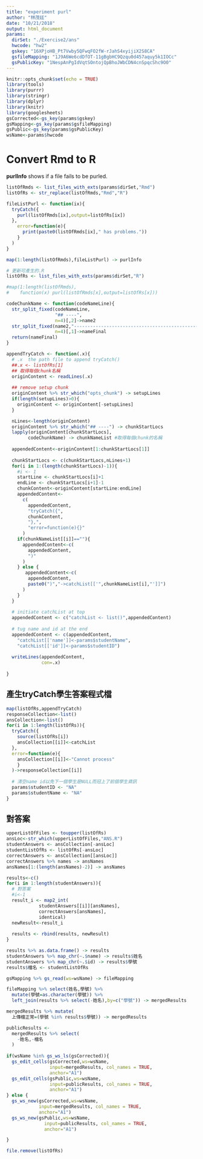 ```yaml
---
title: "experiment purl"
author: "林茂廷"
date: "10/21/2018"
output: html_document
params:
  dirSet: "./Exercise2/ans"
  hwcode: "hw2"
  gskey: "16XPjoHB_Pt7Vwby5QFwqFO2fW-rJahS4xyijiX2S8CA"
  gsfileMapping: "1J9A6We6cdDfOT-11gBgbHC9Qzqu0d457aquy5k1IOCc"
  gsPublicKey: "1NespAnPgIdVqtSOntojQpBhoJWbCDN4cnSpqcShc9O0"
---
```


```r
knitr::opts_chunk$set(echo = TRUE)
library(tools)
library(purrr)
library(stringr)
library(dplyr)
library(knitr)
library(googlesheets)
gsCorrected<-gs_key(params$gskey)
gsMapping<-gs_key(params$gsfileMapping)
gsPublic<-gs_key(params$gsPublicKey)
wsName<-params$hwcode
```

# Convert Rmd to R

**purlInfo** shows if a file fails to be purled. 

```r
listOfRmds <- list_files_with_exts(params$dirSet,"Rmd")
listOfRs <- str_replace(listOfRmds,"Rmd","R")

fileListPurl <- function(ix){
  tryCatch({
    purl(listOfRmds[ix],output=listOfRs[ix])
  },
    error=function(e){
      print(paste0(listOfRmds[ix]," has problems."))
    }
  )
}

map(1:length(listOfRmds),fileListPurl) -> purlInfo

# 更新可產生的.R 
listOfRs <- list_files_with_exts(params$dirSet,"R")

#map(1:length(listOfRmds),
#    function(x) purl(listOfRmds[x],output=listOfRs[x]))

```

```r
codeChunkName <- function(codeNameLine){
  str_split_fixed(codeNameLine,
                  "## ----",
                  n=4)[,2]->name2
  str_split_fixed(name2,"---------------------------------------------------------------",
                  n=4)[,1]->nameFinal
  return(nameFinal)
}
```

```r
appendTryCatch <- function(.x){
  # .x  the path file to append tryCatch()
  ##.x <- listOfRs[1]
  ## 取得每個chunk名稱
  originContent <- readLines(.x)
  
  ## remove setup chunk
  originContent %>% str_which("opts_chunk") -> setupLines
  if(length(setupLines)>0){
    originContent <- originContent[-setupLines]
  }

  nLines<-length(originContent)
  originContent %>% str_which("## ----") -> chunkStartLocs
  lapply(originContent[chunkStartLocs],
        codeChunkName) -> chunkNameList #取得每個chunk的名稱
  
  appendedContent<-originContent[1:chunkStartLocs[1]]
  
  chunkStartLocs <- c(chunkStartLocs,nLines+1)
  for(i in 1:(length(chunkStartLocs)-1)){
    #i <- 1
    startLine <- chunkStartLocs[i]+1
    endLine <- chunkStartLocs[i+1]-1
    chunkContent<-originContent[startLine:endLine]
    appendedContent<-
      c(
        appendedContent,
        "tryCatch({",
        chunkContent,
        "},",
        "error=function(e){}"
      )
    if(chunkNameList[[i]]==""){
      appendedContent<-c(
        appendedContent,
        ")"
      )
    } else {
       appendedContent<-c(
        appendedContent,
        paste0(")","->catchList[['",chunkNameList[i],"']]")
      )
    }
  }
  
  # initiate catchList at top
  appendedContent <- c("catchList <- list()",appendedContent)
  
  # tug name and id at the end
  appendedContent <- c(appendedContent,
    "catchList[['name']]<-params$studentName",
    "catchList[['id']]<-params$studentID")
  
  writeLines(appendedContent,
             con=.x)
  
}
```


## 產生tryCatch學生答案程式檔

```r
map(listOfRs,appendTryCatch)
responseCollection<-list()
ansCollection<-list()
for(i in 1:length(listOfRs)){
  tryCatch({
    source(listOfRs[i])
    ansCollection[[i]]<-catchList
  },
  error=function(e){
    ansCollection[[i]]<-"Cannot process"
    }
  )->responseCollection[[i]] 
  
  # 清空name id以免下一個學生是NULL而冠上了前個學生資訊
  params$studentID <- "NA"
  params$studentName <- "NA"
}
```

## 對答案

```r
upperListOfFiles <- toupper(listOfRs)
ansLoc<-str_which(upperListOfFiles,"ANS.R")
studentAnswers <- ansCollection[-ansLoc]
studentListOfRs <- listOfRs[-ansLoc]
correctAnswers <- ansCollection[[ansLoc]]
correctAnswers %>% names -> ansNames
ansNames[1:(length(ansNames)-2)] -> ansNames

results<-c()
for(i in 1:length(studentAnswers)){
  # 對答案
  #i<-1
  result_i <- map2_int(
            studentAnswers[[i]][ansNames],
            correctAnswers[ansNames],
            identical)
  newResult<-result_i
  
  results <- rbind(results, newResult)
}

results %>% as.data.frame() -> results
studentAnswers %>% map_chr(~.$name) -> results$姓名
studentAnswers %>% map_chr(~.$id) -> results$學號
results$檔名 <- studentListOfRs
```

```r
gsMapping %>% gs_read(ws=wsName) -> fileMapping

fileMapping %>% select(姓名,學號) %>%
  mutate(學號=as.character(學號)) %>%
  left_join(results %>% select(-姓名),by=c("學號")) -> mergedResults

mergedResults %>% mutate(
  上傳檔正常=(學號 %in% results$學號)) -> mergedResults
```

```r
publicResults <-
  mergedResults %>% select(
    -姓名,-檔名
  )
  
if(wsName %in% gs_ws_ls(gsCorrected)){
  gs_edit_cells(gsCorrected,ws=wsName,
                input=mergedResults, col_names = TRUE,
                anchor="A1")
  gs_edit_cells(gsPublic,ws=wsName,
                input=publicResults, col_names = TRUE,
                anchor="A1")  
} else {
  gs_ws_new(gsCorrected,ws=wsName,
            input=mergedResults, col_names = TRUE,
            anchor="A1")  
  gs_ws_new(gsPublic,ws=wsName,
              input=publicResults, col_names = TRUE,
              anchor="A1")

}

file.remove(listOfRs)
```

